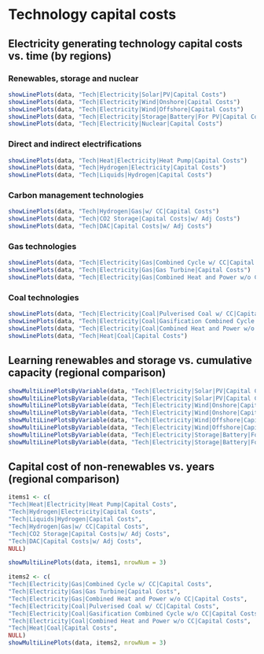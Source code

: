 # Technology capital costs

## Electricity generating technology capital costs vs. time (by regions)
### Renewables, storage and nuclear
```r
showLinePlots(data, "Tech|Electricity|Solar|PV|Capital Costs")
showLinePlots(data, "Tech|Electricity|Wind|Onshore|Capital Costs")
showLinePlots(data, "Tech|Electricity|Wind|Offshore|Capital Costs")
showLinePlots(data, "Tech|Electricity|Storage|Battery|For PV|Capital Costs")
showLinePlots(data, "Tech|Electricity|Nuclear|Capital Costs")
```

### Direct and indirect electrifications
```r
showLinePlots(data, "Tech|Heat|Electricity|Heat Pump|Capital Costs")
showLinePlots(data, "Tech|Hydrogen|Electricity|Capital Costs")
showLinePlots(data, "Tech|Liquids|Hydrogen|Capital Costs")
```

### Carbon management technologies
```r
showLinePlots(data, "Tech|Hydrogen|Gas|w/ CC|Capital Costs")
showLinePlots(data, "Tech|CO2 Storage|Capital Costs|w/ Adj Costs")
showLinePlots(data, "Tech|DAC|Capital Costs|w/ Adj Costs")
```

### Gas technologies
```r
showLinePlots(data, "Tech|Electricity|Gas|Combined Cycle w/ CC|Capital Costs")
showLinePlots(data, "Tech|Electricity|Gas|Gas Turbine|Capital Costs")
showLinePlots(data, "Tech|Electricity|Gas|Combined Heat and Power w/o CC|Capital Costs")
```

### Coal technologies
```r
showLinePlots(data, "Tech|Electricity|Coal|Pulverised Coal w/ CC|Capital Costs")
showLinePlots(data, "Tech|Electricity|Coal|Gasification Combined Cycle w/o CC|Capital Costs")
showLinePlots(data, "Tech|Electricity|Coal|Combined Heat and Power w/o CC|Capital Costs")
showLinePlots(data, "Tech|Heat|Coal|Capital Costs")
```

## Learning renewables and storage vs. cumulative capacity (regional comparison)
```r
showMultiLinePlotsByVariable(data, "Tech|Electricity|Solar|PV|Capital Costs", "Cumulative Cap|Electricity|Solar", scales = "fixed")
showMultiLinePlotsByVariable(data, "Tech|Electricity|Solar|PV|Capital Costs", "Cumulative Cap|Electricity|Solar", scales = "fixed", logscale = "xy")
showMultiLinePlotsByVariable(data, "Tech|Electricity|Wind|Onshore|Capital Costs", "Cumulative Cap|Electricity|Wind|Onshore", scales = "fixed")
showMultiLinePlotsByVariable(data, "Tech|Electricity|Wind|Onshore|Capital Costs", "Cumulative Cap|Electricity|Wind|Onshore", scales = "fixed", logscale = "xy")
showMultiLinePlotsByVariable(data, "Tech|Electricity|Wind|Offshore|Capital Costs", "Cumulative Cap|Electricity|Wind|Offshore", scales = "fixed")
showMultiLinePlotsByVariable(data, "Tech|Electricity|Wind|Offshore|Capital Costs", "Cumulative Cap|Electricity|Wind|Offshore", scales = "fixed", logscale = "xy")
showMultiLinePlotsByVariable(data, "Tech|Electricity|Storage|Battery|For PV|Capital Costs", "Cumulative Cap|Electricity|Storage|Battery|For PV", scales = "fixed")
showMultiLinePlotsByVariable(data, "Tech|Electricity|Storage|Battery|For PV|Capital Costs", "Cumulative Cap|Electricity|Storage|Battery|For PV", scales = "fixed", logscale = "xy")
```

## Capital cost of non-renewables vs. years (regional comparison)
```r
items1 <- c(
"Tech|Heat|Electricity|Heat Pump|Capital Costs",
"Tech|Hydrogen|Electricity|Capital Costs",
"Tech|Liquids|Hydrogen|Capital Costs",
"Tech|Hydrogen|Gas|w/ CC|Capital Costs",
"Tech|CO2 Storage|Capital Costs|w/ Adj Costs",
"Tech|DAC|Capital Costs|w/ Adj Costs",
NULL)

showMultiLinePlots(data, items1, nrowNum = 3)

items2 <- c(
"Tech|Electricity|Gas|Combined Cycle w/ CC|Capital Costs",
"Tech|Electricity|Gas|Gas Turbine|Capital Costs",
"Tech|Electricity|Gas|Combined Heat and Power w/o CC|Capital Costs",
"Tech|Electricity|Coal|Pulverised Coal w/ CC|Capital Costs",
"Tech|Electricity|Coal|Gasification Combined Cycle w/o CC|Capital Costs",
"Tech|Electricity|Coal|Combined Heat and Power w/o CC|Capital Costs",
"Tech|Heat|Coal|Capital Costs",
NULL)
showMultiLinePlots(data, items2, nrowNum = 3)

```
